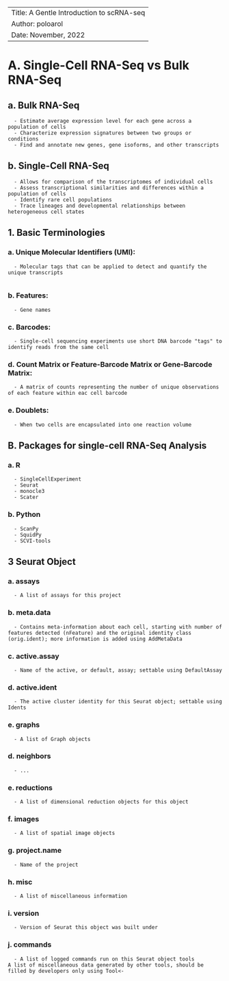 |                                           |
|-------------------------------------------|
| Title: A Gentle Introduction to scRNA-seq |
| Author: poloarol                          |
| Date: November, 2022                      |

# A. Single-Cell RNA-Seq vs Bulk RNA-Seq

## a. Bulk RNA-Seq

      - Estimate average expression level for each gene across a population of cells
      - Characterize expression signatures between two groups or conditions
      - Find and annotate new genes, gene isoforms, and other transcripts

## b. Single-Cell RNA-Seq

      - Allows for comparison of the transcriptomes of individual cells
      - Assess transcriptional similarities and differences within a population of cells
      - Identify rare cell populations
      - Trace lineages and developmental relationships between heterogeneous cell states

## 1. Basic Terminologies

### a. Unique Molecular Identifiers (UMI):

      - Molecular tags that can be applied to detect and quantify the unique transcripts
      

### b. Features:

      - Gene names

### c. Barcodes:

      - Single-cell sequencing experiments use short DNA barcode "tags" to identify reads from the same cell

### d. Count Matrix or Feature-Barcode Matrix or Gene-Barcode Matrix:

      - A matrix of counts representing the number of unique observations of each feature within eac cell barcode

### e. Doublets:

      - When two cells are encapsulated into one reaction volume

## B. Packages for single-cell RNA-Seq Analysis

### a. R

      - SingleCellExperiment
      - Seurat
      - monocle3
      - Scater

### b. Python

      - ScanPy
      - SquidPy
      - SCVI-tools

## 3 Seurat Object

### a. assays

      - A list of assays for this project

### b. meta.data

      - Contains meta-information about each cell, starting with number of features detected (nFeature) and the original identity class (orig.ident); more information is added using AddMetaData

### c. active.assay

      - Name of the active, or default, assay; settable using DefaultAssay

### d. active.ident

      - The active cluster identity for this Seurat object; settable using Idents

### e. graphs

      - A list of Graph objects

### d. neighbors

      - ...

### e. reductions

      - A list of dimensional reduction objects for this object

### f. images

      - A list of spatial image objects

### g. project.name

      - Name of the project

### h. misc

      - A list of miscellaneous information

### i. version

      - Version of Seurat this object was built under

### j. commands

      - A list of logged commands run on this Seurat object tools
    A list of miscellaneous data generated by other tools, should be filled by developers only using Tool<-
